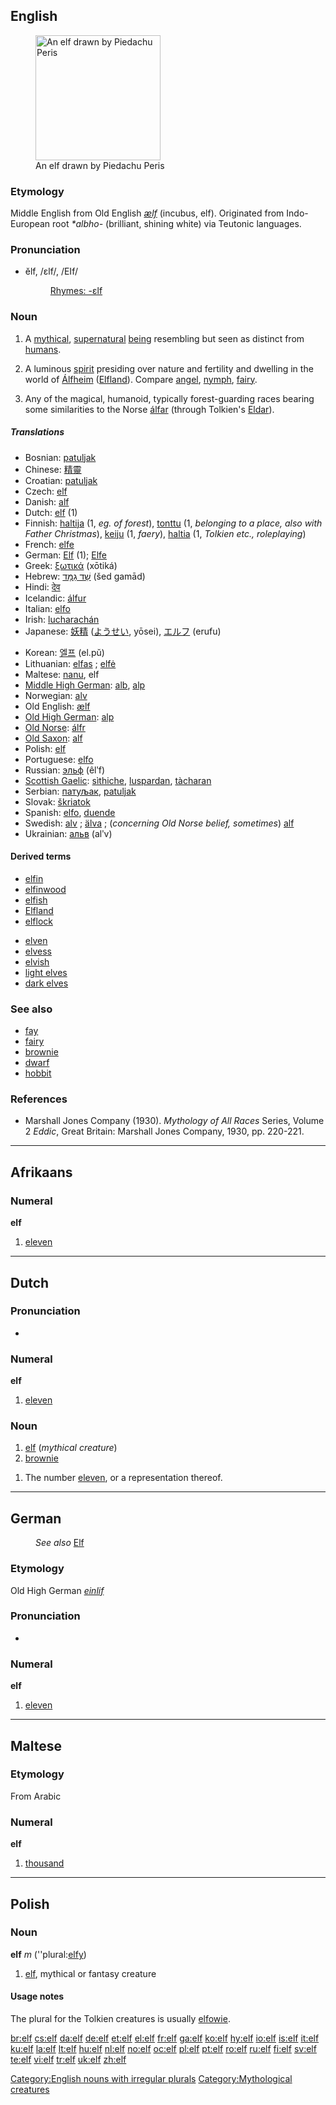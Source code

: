 {{see|Elf}}
{{see|ELF}}
==English==
[[Image:Elfo_red.jpg|thumb|right|200px|An elf drawn by Piedachu Peris]]

===Etymology===
Middle English from Old English ''[[ælf]]'' (incubus, elf). Originated from Indo-European root ''*albho-'' (brilliant, shining white) via Teutonic languages.

===Pronunciation===
{{rfa}}
* ĕlf, /ɛlf/, /EIf/
*: [[Rhymes:English:-ɛlf|Rhymes: -ɛlf]]

===Noun===
{{en-noun|elves}}
{{wikipedia|Elf}}

# A [[mythical]], [[supernatural]] [[being]] resembling but seen as distinct from [[humans]].
# {{Norse mythology}} A luminous [[spirit]] presiding over nature and fertility and dwelling in the world of [[Álfheim]] ([[Elfland]]). Compare [[angel]], [[nymph]], [[fairy]].
# {{fantasy}} Any of the magical, humanoid, typically forest-guarding races bearing some similarities to the Norse [[álfar]] (through Tolkien's [[Eldar]]).

=====Translations=====
{{trans-top|a mythical being}}
* Bosnian: [[patuljak]]
* Chinese: [[精靈]]
* Croatian: [[patuljak]]
* Czech: [[#Czech|elf]] {{m}}
* Danish: [[alf]] {{c}}
* Dutch: [[#Dutch|elf]] (1)
* Finnish: [[haltija]] (1, ''eg. of forest''), [[tonttu]] (1, ''belonging to a place, also with Father Christmas''), [[keiju]] (1, ''faery''), [[haltia]] (1, ''Tolkien etc., roleplaying'')
* French: [[elfe]] {{m}}
* German: [[Elf]] {{m}} (1); [[Elfe]] {{f}}
* Greek: [[ξωτικά]] (xōtiká)
* Hebrew: [[שד גמד|שֵׁד גַמָּד]] (šed gamād)
* Hindi: [[देव]]
* Icelandic: [[álfur]] {{m}}
* Italian: [[elfo]]
* Irish: [[lucharachán]]
* Japanese: [[妖精]] ([[ようせい]], yōsei), [[エルフ]] (erufu)
{{trans-mid}}
* Korean: [[엘프]] (el.pŭ)
* Lithuanian: [[elfas]] {{m}}; [[elfė]] {{f}}
* Maltese: [[nanu]], elf
* [[Middle High German]]: [[alb]], [[alp]]
* Norwegian: [[alv]] {{m}}
* Old English: [[ælf]]
* [[Old High German]]: [[alp]]
* [[Old Norse]]: [[álfr]]
* [[Old Saxon]]: [[alf]]
* Polish: [[#Polish|elf]] {{m}}
* Portuguese: [[elfo]] {{m}}
* Russian: [[эльф]] (êlʹf) {{m}}
* [[Scottish Gaelic]]: [[sìthiche]], [[luspardan]], [[tàcharan]]
* Serbian: [[патуљак]], [[patuljak]]
* Slovak: [[škriatok]] {{m}}
* Spanish: [[elfo]], [[duende]]
* Swedish: [[alv]] {{m}}; [[älva]] {{f}}; (''concerning Old Norse belief, sometimes'') [[alf]]
* Ukrainian: [[альв]] (alʹv)
{{trans-bottom}}

====Derived terms====
{{top2}}
* [[elfin]]
* [[elfinwood]]
* [[elfish]]
* [[Elfland]]
* [[elflock]]
{{mid2}}
* [[elven]]
* [[elvess]]
* [[elvish]]
* [[light elves]]
* [[dark elves]]
{{bottom2}}

===See also===
* [[fay]]
* [[fairy]]
* [[brownie]]
* [[dwarf]]
* [[hobbit]]

===References===
* Marshall Jones Company (1930). ''Mythology of All Races'' Series, Volume 2 ''Eddic'', Great Britain: Marshall Jones Company, 1930, pp. 220-221.

[[Category:English nouns with irregular plurals]]

----

==Afrikaans==

===Numeral===
'''elf'''

# {{cardinal|lang=af}} [[eleven]]

----

==Dutch==

===Pronunciation===
*{{audio|Nl-elf.ogg|audio}}

===Numeral===
'''elf'''

# {{cardinal|lang=nl}} [[eleven]]

===Noun===
{{nl-noun|g1=m|g2=f|elfen|elfje}}

# [[#English|elf]] (''mythical creature'')
# [[brownie]]

{{nl-noun|g1=m|g2=f|elven|elfje}}

# The number [[eleven]], or a representation thereof.

----

==German==
: ''See also'' [[Elf]]

===Etymology===
Old High German ''[[einlif]]''

===Pronunciation===
*{{audio|De-elf.ogg|audio}}

===Numeral===
'''elf'''

# {{cardinal|lang=de}} [[eleven]]

----

==Maltese==

===Etymology===
From Arabic

===Numeral===
'''elf'''

# {{cardinal|lang=mt}} [[thousand]]

----

==Polish==

===Noun===
'''elf''' ''m'' (''plural:[[elfy]])

# [[elf#English|elf]], mythical or fantasy creature

====Usage notes====
The plural for the Tolkien creatures is usually [[elfowie]].

[[Category:Mythological creatures]]

[[br:elf]]
[[cs:elf]]
[[da:elf]]
[[de:elf]]
[[et:elf]]
[[el:elf]]
[[fr:elf]]
[[ga:elf]]
[[ko:elf]]
[[hy:elf]]
[[io:elf]]
[[is:elf]]
[[it:elf]]
[[ku:elf]]
[[la:elf]]
[[lt:elf]]
[[hu:elf]]
[[nl:elf]]
[[no:elf]]
[[oc:elf]]
[[pl:elf]]
[[pt:elf]]
[[ro:elf]]
[[ru:elf]]
[[fi:elf]]
[[sv:elf]]
[[te:elf]]
[[vi:elf]]
[[tr:elf]]
[[uk:elf]]
[[zh:elf]]